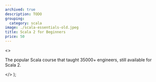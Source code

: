 ```yaml
---
archived: true
description: TODO
grouping:
  category: scala
image: ./scala-essentials-old.jpeg
title: Scala 2 for Beginners
price: 50
---
```


  <>
    <p>
      The popular Scala course that taught 35000+ engineers, still available for
      Scala 2.
    </p>
  </>
);
